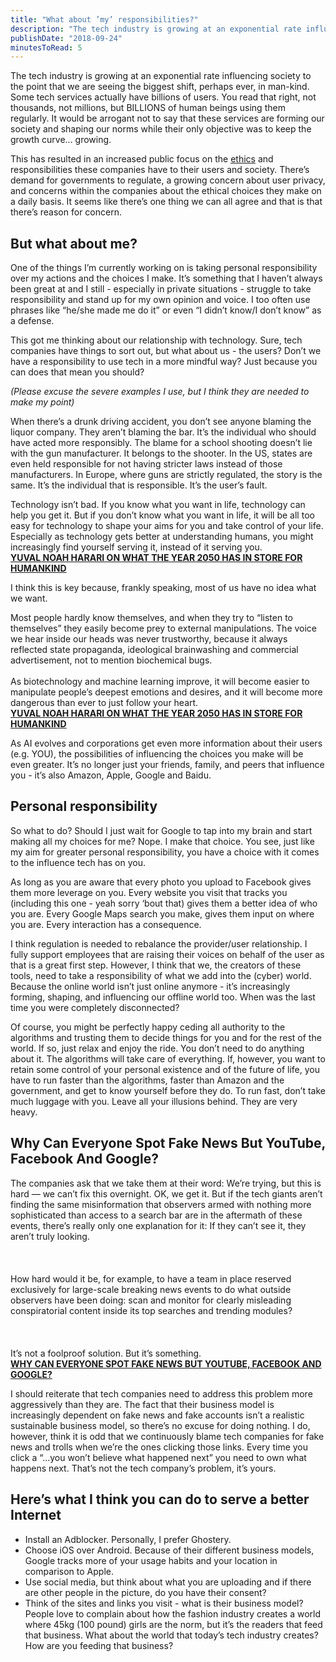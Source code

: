 ```yaml
---
title: "What about ’my’ responsibilities?"
description: "The tech industry is growing at an exponential rate influencing society to the point that we are seeing the biggest shift, perhaps ever, in man-kind. Some tech services actually have billions of users. You read that right, not thousands, not millions, but BILLIONS of human beings using them regularly. It would be arrogant not to say that these services are forming our society and shaping our norms while their only objective was to keep the growth curve… growing.\n\n\nThis has resulted in an increas"
publishDate: "2018-09-24"
minutesToRead: 5
---
```


<p>The tech industry is growing at an exponential rate influencing society to the point that we are seeing the biggest shift, perhaps ever, in man-kind. Some tech services actually have billions of users. You read that right, not thousands, not millions, but BILLIONS of human beings using them regularly. It would be arrogant not to say that these services are forming our society and shaping our norms while their only objective was to keep the growth curve… growing.</p>
<p>This has resulted in an increased public focus on the <a href="https://www.antonsten.com/ai-ethics">ethics</a> and responsibilities these companies have to their users and society. There’s demand for governments to regulate, a growing concern about user privacy, and concerns within the companies about the ethical choices they make on a daily basis. It seems like there’s one thing we can all agree and that is that there’s reason for concern.</p>
<h2 id="but-what-about-me">But what about me?</h2>
<p>One of the things I’m currently working on is taking personal responsibility over my actions and the choices I make. It’s something that I haven’t always been great at and I still - especially in private situations - struggle to take responsibility and stand up for my own opinion and voice. I too often use phrases like “he/she made me do it” or even “I didn’t know/I don’t know” as a defense.</p>
<p>This got me thinking about our relationship with technology. Sure, tech companies have things to sort out, but what about us - the users? Don’t we have a responsibility to use tech in a more mindful way? Just because you can does that mean you should?</p>
<p><em>(Please excuse the severe examples I use, but I think they are needed to make my point)</em></p>
<p>When there’s a drunk driving accident, you don’t see anyone blaming the liquor company. They aren’t blaming the bar. It’s the individual who should have acted more responsibly. The blame for a school shooting doesn’t lie with the gun manufacturer. It belongs to the shooter. In the US, states are even held responsible for not having stricter laws instead of those manufacturers. In Europe, where guns are strictly regulated, the story is the same. It’s the individual that is responsible. It’s the user’s fault.</p>

<div class="blockquote">
<div><p>Technology isn’t bad. If you know what you want in life, technology can help you get it. But if you don’t know what you want in life, it will be all too easy for technology to shape your aims for you and take control of your life. Especially as technology gets better at understanding humans, you might increasingly find yourself serving it, instead of it serving you.<br />
<strong><a href="https://www.wired.co.uk/article/yuval-noah-harari-extract-21-lessons-for-the-21st-century?ref=antonsten.com">YUVAL NOAH HARARI ON WHAT THE YEAR 2050 HAS IN STORE FOR HUMANKIND</a></strong></p></div>
</div>

<p>I think this is key because, frankly speaking, most of us have no idea what we want.</p>

<div class="blockquote">
<div><p>Most people hardly know themselves, and when they try to “listen to themselves” they easily become prey to external manipulations. The voice we hear inside our heads was never trustworthy, because it always reflected state propaganda, ideological brainwashing and commercial advertisement, not to mention biochemical bugs.<br /><br />
As biotechnology and machine learning improve, it will become easier to manipulate people’s deepest emotions and desires, and it will become more dangerous than ever to just follow your heart.<br />
<strong><a href="https://www.wired.co.uk/article/yuval-noah-harari-extract-21-lessons-for-the-21st-century?ref=antonsten.com">YUVAL NOAH HARARI ON WHAT THE YEAR 2050 HAS IN STORE FOR HUMANKIND</a></strong></p></div>
</div>

<p>As AI evolves and corporations get even more information about their users (e.g. YOU), the possibilities of influencing the choices you make will be even greater. It’s no longer just your friends, family, and peers that influence you - it’s also Amazon, Apple, Google and Baidu.</p>
<h2 id="personal-responsibility">Personal responsibility</h2>
<p>So what to do? Should I just wait for Google to tap into my brain and start making all my choices for me? Nope. I make that choice. You see, just like my aim for greater personal responsibility, you have a choice with it comes to the influence tech has on you.</p>
<p>As long as you are aware that every photo you upload to Facebook gives them more leverage on you. Every website you visit that tracks you (including this one - yeah sorry ‘bout that) gives them a better idea of who you are. Every Google Maps search you make, gives them input on where you are. Every interaction has a consequence.</p>
<p>I think regulation is needed to rebalance the provider/user relationship. I fully support employees that are raising their voices on behalf of the user as that is a great first step. However, I think that we, the creators of these tools, need to take a responsibility of what we add into the (cyber) world. Because the online world isn’t just online anymore - it’s increasingly forming, shaping, and influencing our offline world too. When was the last time you were completely disconnected?</p>

<div class="blockquote">
<div><p>Of course, you might be perfectly happy ceding all authority to the algorithms and trusting them to decide things for you and for the rest of the world. If so, just relax and enjoy the ride. You don’t need to do anything about it. The algorithms will take care of everything. If, however, you want to retain some control of your personal existence and of the future of life, you have to run faster than the algorithms, faster than Amazon and the government, and get to know yourself before they do. To run fast, don’t take much luggage with you. Leave all your illusions behind. They are very heavy.</p></div>
</div>

<h2 id="why-can-everyone-spot-fake-news-but-youtube-facebook-and-google">Why Can Everyone Spot Fake News But YouTube, Facebook And Google?</h2>

<div class="blockquote">
<div><p>The companies ask that we take them at their word: We’re trying, but this is hard — we can’t fix this overnight. OK, we get it. But if the tech giants aren’t finding the same misinformation that observers armed with nothing more sophisticated than access to a search bar are in the aftermath of these events, there’s really only one explanation for it: If they can’t see it, they aren’t truly looking.<br />
<br /><br /><br />
How hard would it be, for example, to have a team in place reserved exclusively for large-scale breaking news events to do what outside observers have been doing: scan and monitor for clearly misleading conspiratorial content inside its top searches and trending modules?<br />
<br /><br /><br />
It’s not a foolproof solution. But it’s something.<br />
<strong><a href="https://www.buzzfeed.com/charliewarzel/why-can-everyone-spot-fake-news-but-the-tech-companies?utm_term=.rxRvBV89q&ref=antonsten.com#.djz6P2NKz">WHY CAN EVERYONE SPOT FAKE NEWS BUT YOUTUBE, FACEBOOK AND GOOGLE?</a></strong></p></div>
</div>

<p>I should reiterate that tech companies need to address this problem more aggressively than they are. The fact that their business model is increasingly dependent on fake news and fake accounts isn’t a realistic sustainable business model, so there’s no excuse for doing nothing. I do, however, think it is odd that we continuously blame tech companies for fake news and trolls when we’re the ones clicking those links. Every time you click a “…you won’t believe what happened next” you need to own what happens next. That’s not the tech company’s problem, it’s yours.</p>
<h2 id="here%E2%80%99s-what-i-think-you-can-do-to-serve-a-better-internet">Here’s what I think you can do to serve a better Internet</h2>
<ul>
<li>Install an Adblocker. Personally, I prefer Ghostery.</li>
<li>Choose iOS over Android. Because of their different business models, Google tracks more of your usage habits and your location in comparison to Apple.</li>
<li>Use social media, but think about what you are uploading and if there are other people in the picture, do you have their consent?</li>
<li>Think of the sites and links you visit - what is their business model? People love to complain about how the fashion industry creates a world where 45kg (100 pound) girls are the norm, but it’s the readers that feed that business. What about the world that today’s tech industry creates? How are you feeding that business?</li>
</ul>